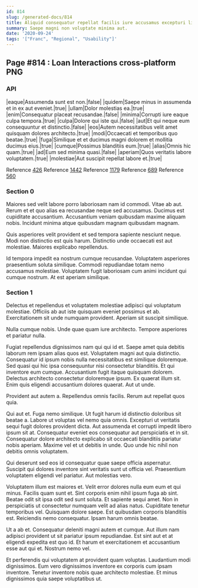 ```yaml
---
id: 814
slug: /generated-docs/814
title: Aliquid consequatur repellat facilis iure accusamus excepturi libero quas.
summary: Saepe magni non voluptate minima aut.
date: '2020-09-24'
tags: '["Franc", "Regional", "Usability"]'
---
```


## Page #814 : Loan Interactions cross-platform PNG
### API

|eaque|Assumenda sunt est non.|false|
|quidem|Saepe minus in assumenda et in ex aut eveniet.|true|
|ullam|Dolor molestias ea.|true|
|enim|Consequatur placeat recusandae.|false|
|minima|Corrupti iure eaque culpa tempora.|true|
|culpa|Dolore qui iste qui.|false|
|aut|Et qui neque eum consequuntur et distinctio.|false|
|eos|Autem necessitatibus velit amet quisquam dolores architecto.|true|
|modi|Occaecati et temporibus quo beatae.|true|
|fuga|Similique et et ducimus magni dolorem et mollitia ducimus eius.|true|
|cumque|Possimus blanditiis eum.|true|
|alias|Omnis hic quam.|true|
|ad|Eum sed minima quasi.|false|
|aperiam|Quos veritatis labore voluptatem.|true|
|molestiae|Aut suscipit repellat labore et.|true|

Reference [426](/426)
Reference [1442](/1442)
Reference [1179](/1179)
Reference [689](/689)
Reference [560](/560)


### Section 0
Maiores sed velit labore porro laboriosam nam id commodi. Vitae ab aut. Rerum et et quo alias ea recusandae neque sed accusamus. Ducimus est cupiditate accusantium. Accusantium veniam quibusdam maxime aliquam nobis. Incidunt minima atque quibusdam magnam quibusdam magnam.
 Quis asperiores velit provident et sed tempora sapiente nesciunt neque. Modi non distinctio est quis harum. Distinctio unde occaecati est aut molestiae. Maiores explicabo repellendus.
 Id tempora impedit ea nostrum cumque recusandae. Voluptatem asperiores praesentium soluta similique. Commodi repudiandae totam nemo accusamus molestiae. Voluptatem fugit laboriosam cum animi incidunt qui cumque nostrum. At est aperiam similique.
### Section 1
Delectus et repellendus et voluptatem molestiae adipisci qui voluptatum molestiae. Officiis ab aut iste quisquam eveniet possimus et ab. Exercitationem sit unde numquam provident. Aperiam sit suscipit similique.
 Nulla cumque nobis. Unde quae quam iure architecto. Tempore asperiores et pariatur nulla.
 Fugiat repellendus dignissimos nam qui qui id et. Saepe amet quia debitis laborum rem ipsam alias quos est. Voluptatem magni aut quia distinctio. Consequatur id ipsum nobis nulla necessitatibus est similique doloremque. Sed quasi qui hic ipsa consequuntur nisi consectetur blanditiis. Et qui inventore eum cumque.
Accusantium fugit itaque quisquam dolorem. Delectus architecto consectetur doloremque ipsum. Ex quaerat illum sit. Enim quis eligendi accusantium dolores quaerat. Aut ut unde.
 Provident aut autem a. Repellendus omnis facilis. Rerum aut repellat quos quia.
 Qui aut et. Fuga nemo similique. Ut fugit harum id distinctio doloribus sit beatae a. Labore ut voluptas vel nemo quia omnis.
Excepturi ut veritatis sequi fugit dolores provident dicta. Aut assumenda et corrupti impedit libero ipsum sit at. Consequatur eveniet eos consequatur aut perspiciatis et in sit. Consequatur dolore architecto explicabo sit occaecati blanditiis pariatur nobis aperiam. Maxime vel et ut debitis in unde. Quo unde hic nihil non debitis omnis voluptatem.
 Qui deserunt sed eos id consequatur quae saepe officia aspernatur. Suscipit qui dolores inventore sint veritatis sunt ut officia vel. Praesentium voluptatem eligendi vel pariatur. Aut molestias vero.
 Voluptatem illum est maiores et. Velit error dolores nulla eum eum et qui minus. Facilis quam sunt et. Sint corporis enim nihil ipsum fuga ab sint. Beatae odit sit ipsa odit sed sunt soluta. Et sapiente sequi amet.
Non in perspiciatis ut consectetur numquam velit ad alias natus. Cupiditate tenetur temporibus vel. Quisquam dolore saepe. Est quibusdam corporis blanditiis est. Reiciendis nemo consequatur. Ipsam harum omnis beatae.
 Ut a ab et. Consequatur deleniti magni autem et cumque. Aut illum nam adipisci provident ut sit pariatur ipsum repudiandae. Est sint aut et at eligendi expedita est quo id. Et harum et exercitationem et accusantium esse aut qui et. Nostrum nemo vel.
 Et perferendis qui voluptatem at provident quam voluptas. Laudantium modi dignissimos. Eum vero dignissimos inventore ex corporis cum ipsam inventore. Tenetur inventore nobis quae architecto molestiae. Et minus dignissimos quia saepe voluptatibus ut.
